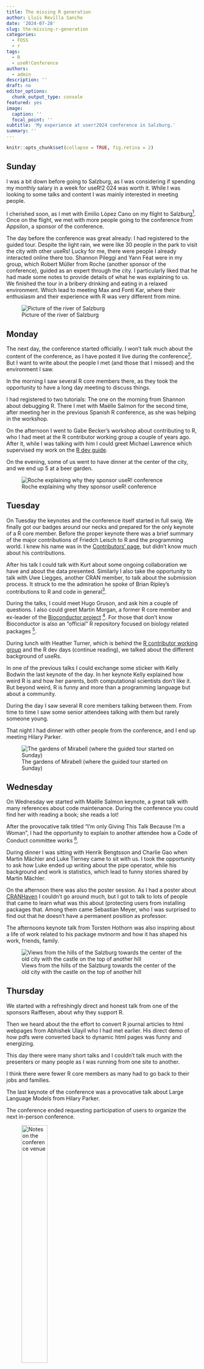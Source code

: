```yaml
---
title: The missing R generation
author: Lluís Revilla Sancho
date: '2024-07-28'
slug: the-missing-r-generation
categories:
  - FOSS
  - r
tags:
  - R
  - useR!Conference
authors:
  - admin
description: ''
draft: no
editor_options:
  chunk_output_type: console
featured: yes
image:
  caption: ''
  focal_point: ''
subtitle: 'My experience at user!2024 conference in Salzburg.'
summary: ''
---
```


```r
knitr::opts_chunk$set(collapse = TRUE, fig.retina = 2)
```

## Sunday

I was a bit down before going to Salzburg, as I was considering if spending my monthly salary in a week for useR!2
024 was worth it.
While I was looking to some talks and content I was mainly interested in meeting people.

I cherished soon, as I met with Emilio López Cano on my flight to Salzburg[^1].
Once on the flight, we met with more people going to the conference from Appsilon, a sponsor of the conference.

[^1]: He is the president of the Spanish association of R.

The day before the conference was great already: I had registered to the guided tour.
Despite the light rain, we were like 30 people in the park to visit the city with other useRs!
Lucky for me, there were people I already interacted online there too.
Shannon Pileggi and Yann Féat were in my group, which Robert Müller from Roche (another sponsor of the conference), guided as an expert through the city.
I particularly liked that he had made some notes to provide details of what he was explaining to us.
We finished the tour in a bribery drinking and eating in a relaxed environment.
Which lead to meeting Max and Fonti Kar, where their enthusiasm and their experience with R was very different from mine.

![Picture of the river of Salzburg](images/Salzburg_river.jpg)

## Monday

The next day, the conference started officially.
I won't talk much about the content of the conference, as I have posted it live during the conference[^2].
But I want to write about the people I met (and those that I missed) and the environment I saw.

[^2]: I posted it on Fosstodon: [search](https://fosstodon.org/search) for `from:@Lluis_Revilla@fosstodon.org #useR2024`.

In the morning I saw several R core members there, as they took the opportunity to have a long day meeting to discuss things. 

I had registered to two tutorials: The one on the morning from Shannon about debugging R.
There I met with Maëlle Salmon for the second time, after meeting her in the previous Spanish R conference, as she was helping in the workshop.

On the afternoon I went to Gabe Becker's workshop about contributing to R, who I had meet at the R contributor working group a couple of years ago.
After it, while I was talking with him I could greet Michael Lawrence which supervised my work on the [R dev guide](https://contributor.r-project.org/rdevguide/). 

On the evening, some of us went to have dinner at the center of the city, and we end up 5 at a beer garden.

![Roche explaining why they sponsor useR! conference](images/Salzburg_09.jpeg)

## Tuesday

On Tuesday the keynotes and the conference itself started in full swig.
We finally got our badges around our necks and prepared for the only keynote of a R core member.
Before the proper keynote there was a brief summary of the major contributions of Friedch Leisch to R and the programming world.
I knew his name was in the [Contributors' page](https://www.r-project.org/contributors.html), but didn't know much about his contributions.

After his talk I could talk with Kurt about some ongoing collaboration we have and about the data presented.
Similarly I also take the opportunity to talk with Uwe Liegges, another CRAN member, to talk about the submission process.
It struck to me the admiration he spoke of Brian Ripley's contributions to R and code in general[^3].

[^3]: But at the same time making it clear that his decisions are only his.

During the talks, I could meet Hugo Gruson, and ask him a couple of questions.
I also could greet Martin Morgan, a former R core member and ex-leader of the [Bioconductor project](https://bioconductor.org) [^4].
For those that don't know Bioconductor is also an "official" R repository focused on biology related packages [^5].

[^4]: I was surprised he was the only Bioconductor member I found at the conference.
    I expected that more people of the Bioconductor project would come here, and I saw some posters using packages shared there but no mention to the project in any talk I went.

[^5]: Official in the sense that packages in CRAN cannot have the same name as in packages in Bioconductor and *vice-versa*, and its repository can be set from R via `setRepositories()` and with environmental variable `R_BIOC_VERSION`.

During lunch with Heather Turner, which is behind the [R contributor working group](https://contributor.r-project.org/) and the R dev days (continue reading), we talked about the different background of useRs. 

In one of the previous talks I could exchange some sticker with Kelly Bodwin the last keynote of the day. 
In her keynote Kelly explained how weird R is and how her parents, both computational scientists don't like it. 
But beyond weird, R is funny and more than a programming language but about a community. 

During the day I saw several R core members talking between them.
From time to time I saw some senior attendees talking with them but rarely someone young. 

That night I had dinner with other people from the conference, and I end up meeting Hilary Parker. 

![The gardens of Mirabell (where the guided tour started on Sunday)](images/Salzburg_10.jpg)

## Wednesday

On Wednesday we started with Maëlle Salmon keynote, a great talk with many references about code maintenance. 
During the conference you could find her with reading a book; she reads a lot!

After the provocative talk titled "I'm only Giving This Talk Because I'm a Woman", I had the opportunity to explain to another attendee how a Code of Conduct committee works [^6].

[^6]: My term at [Bioconductor's code of conduct committee](https://bioconductor.github.io/bioc_coc_multilingual/) is about to finish, but I served for close to 2 years.

During dinner I was sitting with Henrik Bengtsson and Charlie Gao when Martin Mächler and Luke Tierney came to sit with us.
I took the opportunity to ask how Luke ended up writing about the pipe operator, while his background and work is statistics, which lead to funny stories shared by Martin Mächler. 

On the afternoon there was also the poster session.
As I had a poster about [CRANHaven](https://cranhaven.org) I couldn't go around much, but I got to talk to lots of people that came to learn what was this about (protecting users from installing packages that. Among them came Sebastian Meyer, who I was surprised to find out that he doesn't have a permanent position as professor. 

The afternoons keynote talk from Torsten Hothorn was also inspiring about a life of work related to his package mvtnorm and how it has shaped his work, friends, family.

![Views from the hills of the Salzburg towards the center of the old city with the castle on the top of another hill](images/Salzburg_11.jpg)

## Thursday

We started with a refreshingly direct and honest talk from one of the sponsors Raiffesen, about why they support R. 

Then we heard about the the effort to convert R journal articles to html webpages from Abhishek Ulayil who I had met earlier. 
His direct demo of how pdfs were converted back to dynamic html pages was funny and energizing. 

This day there were many short talks and I couldn't talk much with the presenters or many people as I was running from one site to another.

I think there were fewer R core members as many had to go back to their jobs and families. 

The last keynote of the conference was a provocative talk about Large Language Models from Hilary Parker.

The conference ended requesting participation of users to organize the next in-person conference. 

![Notes on the conference venue](images/Salzburg_10c.jpg){ height=40%}

## Friday

This day was booked by the R-Dev event, this is an event where R core members hang out with interested people to fix some pending issues on R (not packages!).

It was great to see R core members sitting in the row behind me: Martin Mächler, Michael Lawrence, Tomas Kalibera, Paul Murrell, Peter Dalgaard, Luke Tierney, and Sebastian Meyer (apologies if I mix names I didn't talk to all of them, and I don't know their faces well).
Together with a mix of R users and developers like Edzer Pebesma, Paola Corrales, Fonti Kar, Mitchell O'Hara-Wild or Audrey Yeo.

There were lots of young people in the R dev and new people contributing for the first time to R. 
Some of them were a bit intimidated by submitting patches and interacting with R core members. 
However, the event ended very successfully with many patches and improvements. At the end we

![The R dev contributors after getting back to it after lunch](images/Salzburg_12.jpg)

# Summary

The conference environment was fantastic, and I had the chance to meet many people attending their first useR conference, like myself. 
There were also many seasoned useRs who had attended multiple conferences. 
I can't speak to how they found this conference compared to previous ones, but for me, it was a valuable opportunity to connect with people I had previously only met online and to make new connections.

Although I didn’t take many photos with people, I noticed others taking photos with their groups, such as R Ladies, company teams, or selfies with fellow attendees and online friends (including Hadley Wickham). 
Interestingly, not many people approached the R core members, without whom this event wouldn't be possible. 
I must admit, I wasn’t sure how to approach them myself. 
I see two possible approaches: either go up to them like a fan asking for a selfie or engage them with questions or requests about R. 
Neither extreme seemed ideal to me. 
Instead, there might be more value in understanding their perspectives on R and finding ways to collaborate with them.

One useR mentioned to me that the R core can't continue operating as it has, especially now that companies are investing money and relying on it. 
While this poses challenges for businesses, I also see it as an opportunity for positive changes within the R core. 
I believe that through increased collaboration, we can overcome upcoming challenges. 
I hope that experienced R developers who already have a rapport with the R core will take the lead.

What was your experience at useR!2024? Do you agree on supporting and collaborating more the R core? We can continue the conversation at [@Lluis_Revilla@fosstodon.org](https://fosstodon.org/@Lluis_Revilla)
